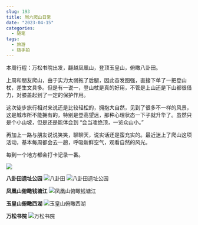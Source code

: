 ```yaml
---
slug: 193
title: 周六爬山日常
date: "2023-04-15"
categories: 
  - 随笔
tags: 
  - 旅游
  - 随手拍
---
```


本周行程：万松书院出发，翻越凤凰山，登顶玉皇山，俯瞰八卦田。

上周和朋友爬山，由于实力太弱拖了后腿，因此奋发图强，直接下单了一把登山杖，差生文具多。但是有一说一，登山杖是真的好用，不管是上山还是下山都很借力，对膝盖起到了一定的保护作用。

这次徒步旅行相对来说还是比较轻松的，拥抱大自然，见到了很多不一样的风景，这是城市所不能拥有的，特别是登高望远，那种心理状态一下子就升华了。虽然只是个小山坡，但是还是能体会到 “会当凌绝顶，一览众山小。” 

再加上一路与朋友说说笑笑，聊聊天，说实话还是蛮充实的。最近迷上了爬山这项活动，基本每周都会去一趟，呼吸新鲜空气，观看自然的风光。

每到一个地方都会打卡记录一番。

![](https://imgurl.zburu.com/images/2023/04/15/643abbf54d884.webp)

**八卦田遗址公园**
![八卦田](https://imgurl.zburu.com/images/2023/04/15/643ab875d3eb0.webp)
![八卦田遗址公园](https://imgurl.zburu.com/images/2023/04/15/643ab87742d02.webp)

**凤凰山俯瞰钱塘江**
![凤凰山俯瞰钱塘江](https://imgurl.zburu.com/images/2023/04/15/643ab87628f22.webp)

**玉皇山俯瞰西湖**
![玉皇山俯瞰西湖](https://imgurl.zburu.com/images/2023/04/15/643ab876e077e.webp)

**万松书院**
![万松书院](https://imgurl.zburu.com/images/2023/04/15/643ab877c12aa.webp)